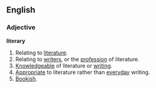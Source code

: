 ==English==
===Adjective===
'''literary'''
#Relating to [[literature]].
#Relating to [[writer]]s, or the [[profession]] of literature.
#[[Knowledgeable]] of literature or [[writing]].
#[[Appropriate]] to literature rather than [[everyday]] writing.
#[[Bookish]].